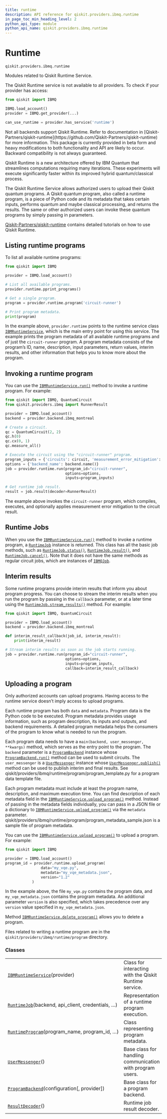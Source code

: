 ```yaml
---
title: runtime
description: API reference for qiskit.providers.ibmq.runtime
in_page_toc_min_heading_level: 2
python_api_type: module
python_api_name: qiskit.providers.ibmq.runtime
---
```


<span id="module-qiskit.providers.ibmq.runtime" />

<span id="qiskit-providers-ibmq-runtime" />

# Runtime

<span id="module-qiskit.providers.ibmq.runtime" />

`qiskit.providers.ibmq.runtime`

Modules related to Qiskit Runtime Service.

<Admonition title="Note" type="note">
  The Qiskit Runtime service is not available to all providers. To check if your provider has access:

  ```python
  from qiskit import IBMQ

  IBMQ.load_account()
  provider = IBMQ.get_provider(...)

  can_use_runtime = provider.has_service('runtime')
  ```
</Admonition>

<Admonition title="Note" type="note">
  Not all backends support Qiskit Runtime. Refer to documentation in [Qiskit-Partners/qiskit-runtime](https://github.com/Qiskit-Partners/qiskit-runtime) for more information.
</Admonition>

<Admonition title="Caution" type="note">
  This package is currently provided in beta form and heavy modifications to both functionality and API are likely to occur. Backward compatibility is not always guaranteed.
</Admonition>

Qiskit Runtime is a new architecture offered by IBM Quantum that streamlines computations requiring many iterations. These experiments will execute significantly faster within its improved hybrid quantum/classical process.

The Qiskit Runtime Service allows authorized users to upload their Qiskit quantum programs. A Qiskit quantum program, also called a runtime program, is a piece of Python code and its metadata that takes certain inputs, performs quantum and maybe classical processing, and returns the results. The same or other authorized users can invoke these quantum programs by simply passing in parameters.

[Qiskit-Partners/qiskit-runtime](https://github.com/Qiskit-Partners/qiskit-runtime) contains detailed tutorials on how to use Qiskit Runtime.

## Listing runtime programs

To list all available runtime programs:

```python
from qiskit import IBMQ

provider = IBMQ.load_account()

# List all available programs.
provider.runtime.pprint_programs()

# Get a single program.
program = provider.runtime.program('circuit-runner')

# Print program metadata.
print(program)
```

In the example above, `provider.runtime` points to the runtime service class [`IBMRuntimeService`](qiskit.providers.ibmq.runtime.IBMRuntimeService "qiskit.providers.ibmq.runtime.IBMRuntimeService"), which is the main entry point for using this service. The example prints the program metadata of all available runtime programs and of just the `circuit-runner` program. A program metadata consists of the program’s ID, name, description, input parameters, return values, interim results, and other information that helps you to know more about the program.

## Invoking a runtime program

You can use the [`IBMRuntimeService.run()`](qiskit.providers.ibmq.runtime.IBMRuntimeService#run "qiskit.providers.ibmq.runtime.IBMRuntimeService.run") method to invoke a runtime program. For example:

```python
from qiskit import IBMQ, QuantumCircuit
from qiskit.providers.ibmq import RunnerResult

provider = IBMQ.load_account()
backend = provider.backend.ibmq_montreal

# Create a circuit.
qc = QuantumCircuit(2, 2)
qc.h(0)
qc.cx(0, 1)
qc.measure_all()

# Execute the circuit using the "circuit-runner" program.
program_inputs = {'circuits': circuit, 'measurement_error_mitigation': True}
options = {'backend_name': backend.name()}
job = provider.runtime.run(program_id="circuit-runner",
                           options=options,
                           inputs=program_inputs)

# Get runtime job result.
result = job.result(decoder=RunnerResult)
```

The example above invokes the `circuit-runner` program, which compiles, executes, and optionally applies measurement error mitigation to the circuit result.

## Runtime Jobs

When you use the [`IBMRuntimeService.run()`](qiskit.providers.ibmq.runtime.IBMRuntimeService#run "qiskit.providers.ibmq.runtime.IBMRuntimeService.run") method to invoke a runtime program, a [`RuntimeJob`](qiskit.providers.ibmq.runtime.RuntimeJob "qiskit.providers.ibmq.runtime.RuntimeJob") instance is returned. This class has all the basic job methods, such as [`RuntimeJob.status()`](qiskit.providers.ibmq.runtime.RuntimeJob#status "qiskit.providers.ibmq.runtime.RuntimeJob.status"), [`RuntimeJob.result()`](qiskit.providers.ibmq.runtime.RuntimeJob#result "qiskit.providers.ibmq.runtime.RuntimeJob.result"), and [`RuntimeJob.cancel()`](qiskit.providers.ibmq.runtime.RuntimeJob#cancel "qiskit.providers.ibmq.runtime.RuntimeJob.cancel"). Note that it does not have the same methods as regular circuit jobs, which are instances of [`IBMQJob`](qiskit.providers.ibmq.job.IBMQJob "qiskit.providers.ibmq.job.IBMQJob").

## Interim results

Some runtime programs provide interim results that inform you about program progress. You can choose to stream the interim results when you run the program by passing in the `callback` parameter, or at a later time using the [`RuntimeJob.stream_results()`](qiskit.providers.ibmq.runtime.RuntimeJob#stream_results "qiskit.providers.ibmq.runtime.RuntimeJob.stream_results") method. For example:

```python
from qiskit import IBMQ, QuantumCircuit

provider = IBMQ.load_account()
backend = provider.backend.ibmq_montreal

def interim_result_callback(job_id, interim_result):
    print(interim_result)

# Stream interim results as soon as the job starts running.
job = provider.runtime.run(program_id="circuit-runner",
                           options=options,
                           inputs=program_inputs,
                           callback=interim_result_callback)
```

## Uploading a program

<Admonition title="Note" type="note">
  Only authorized accounts can upload programs. Having access to the runtime service doesn’t imply access to upload programs.
</Admonition>

Each runtime program has both `data` and `metadata`. Program data is the Python code to be executed. Program metadata provides usage information, such as program description, its inputs and outputs, and backend requirements. A detailed program metadata helps the consumers of the program to know what is needed to run the program.

Each program data needs to have a `main(backend, user_messenger, **kwargs)` method, which serves as the entry point to the program. The `backend` parameter is a [`ProgramBackend`](qiskit.providers.ibmq.runtime.ProgramBackend "qiskit.providers.ibmq.runtime.ProgramBackend") instance whose [`ProgramBackend.run()`](qiskit.providers.ibmq.runtime.ProgramBackend#run "qiskit.providers.ibmq.runtime.ProgramBackend.run") method can be used to submit circuits. The `user_messenger` is a [`UserMessenger`](qiskit.providers.ibmq.runtime.UserMessenger "qiskit.providers.ibmq.runtime.UserMessenger") instance whose [`UserMessenger.publish()`](qiskit.providers.ibmq.runtime.UserMessenger#publish "qiskit.providers.ibmq.runtime.UserMessenger.publish") method can be used to publish interim and final results. See qiskit/providers/ibmq/runtime/program/program\_template.py for a program data template file.

Each program metadata must include at least the program name, description, and maximum execution time. You can find description of each metadata field in the [`IBMRuntimeService.upload_program()`](qiskit.providers.ibmq.runtime.IBMRuntimeService#upload_program "qiskit.providers.ibmq.runtime.IBMRuntimeService.upload_program") method. Instead of passing in the metadata fields individually, you can pass in a JSON file or a dictionary to [`IBMRuntimeService.upload_program()`](qiskit.providers.ibmq.runtime.IBMRuntimeService#upload_program "qiskit.providers.ibmq.runtime.IBMRuntimeService.upload_program") via the `metadata` parameter. qiskit/providers/ibmq/runtime/program/program\_metadata\_sample.json is a sample file of program metadata.

You can use the [`IBMRuntimeService.upload_program()`](qiskit.providers.ibmq.runtime.IBMRuntimeService#upload_program "qiskit.providers.ibmq.runtime.IBMRuntimeService.upload_program") to upload a program. For example:

```python
from qiskit import IBMQ

provider = IBMQ.load_account()
program_id = provider.runtime.upload_program(
                data="my_vqe.py",
                metadata="my_vqe_metadata.json",
                version="1.2"
            )
```

In the example above, the file `my_vqe.py` contains the program data, and `my_vqe_metadata.json` contains the program metadata. An additional parameter `version` is also specified, which takes precedence over any `version` value specified in `my_vqe_metadata.json`.

Method [`IBMRuntimeService.delete_program()`](qiskit.providers.ibmq.runtime.IBMRuntimeService#delete_program "qiskit.providers.ibmq.runtime.IBMRuntimeService.delete_program") allows you to delete a program.

Files related to writing a runtime program are in the `qiskit/providers/ibmq/runtime/program` directory.

### Classes

|                                                                                                                                                |                                                           |
| ---------------------------------------------------------------------------------------------------------------------------------------------- | --------------------------------------------------------- |
| [`IBMRuntimeService`](qiskit.providers.ibmq.runtime.IBMRuntimeService "qiskit.providers.ibmq.runtime.IBMRuntimeService")(provider)             | Class for interacting with the Qiskit Runtime service.    |
| [`RuntimeJob`](qiskit.providers.ibmq.runtime.RuntimeJob "qiskit.providers.ibmq.runtime.RuntimeJob")(backend, api\_client, credentials, …)      | Representation of a runtime program execution.            |
| [`RuntimeProgram`](qiskit.providers.ibmq.runtime.RuntimeProgram "qiskit.providers.ibmq.runtime.RuntimeProgram")(program\_name, program\_id, …) | Class representing program metadata.                      |
| [`UserMessenger`](qiskit.providers.ibmq.runtime.UserMessenger "qiskit.providers.ibmq.runtime.UserMessenger")()                                 | Base class for handling communication with program users. |
| [`ProgramBackend`](qiskit.providers.ibmq.runtime.ProgramBackend "qiskit.providers.ibmq.runtime.ProgramBackend")(configuration\[, provider])    | Base class for a program backend.                         |
| [`ResultDecoder`](qiskit.providers.ibmq.runtime.ResultDecoder "qiskit.providers.ibmq.runtime.ResultDecoder")()                                 | Runtime job result decoder.                               |

